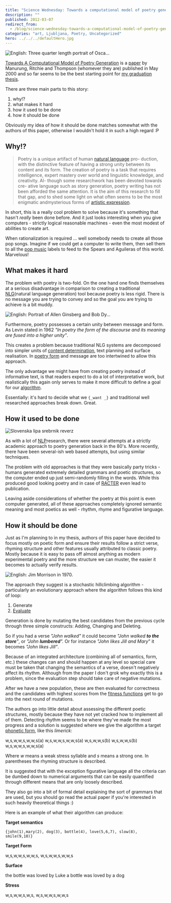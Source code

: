 ```yaml
---
title: "Science Wednesday: Towards a computational model of poetry generation"
description: ""
published: 2012-03-07
redirect_from:
  - /blog/science-wednesday-towards-a-computational-model-of-poetry-generation/swizec/3855
categories: "art, Ljubljana, Poetry, Uncategorized"
hero: ../../../defaultHero.jpg
---
```


![English: Three quarter length portrait of Osca...](https://swizec.com/wp-content/uploads/2012/03/300px-Oscar_Wilde_portrait_by_Napoleon_Sarony_-_albumen4.jpg)

[Towards A Computational Model of Poetry Generation](https://www.era.lib.ed.ac.uk/handle/1842/3460) is a [paper](http://en.wikipedia.org/wiki/Paper) by Manurung, Ritchie and Thompson (whomever they are) published in May 2000 and so far seems to be the best starting point for [my graduation thesis](https://github.com/Swizec/Le-Thesis).

There are three main parts to this story:

1.  why!?
2.  what makes it hard
3.  how it used to be done
4.  how it should be done

Obviously my idea of how it should be done matches somewhat with the authors of this paper, otherwise I wouldn't hold it in such a high regard :P

## Why!?

> Poetry is a unique artifact of human [natural language](http://en.wikipedia.org/wiki/Natural_language) pro- duction, with the distinctive feature of having a strong unity between its content and its form. The creation of poetry is a task that requires intelligence, expert mastery over world and linguistic knowledge, and creativity. Al- though some researchwork has been devoted towards cre- ative language such as story generation, poetry writing has not been afforded the same attention. It is the aim of this research to fill that gap, and to shed some light on what often seems to be the most enigmatic andmysterious forms of [artistic expression](http://en.wikipedia.org/wiki/Art).

In short, this is a really cool problem to solve because it's something that hasn't _really_ been done before. And it just looks interesting when you give computers - strictly logical reasonable machines - even the most modest of abilities to create art.

When rationalization is required ... well somebody needs to create all those pop songs. Imagine if we could get a computer to write them, then sell them to all the [pop music](http://en.wikipedia.org/wiki/Pop_music) labels to feed to the Spears and Aguileras of this world. Marvelous!

## What makes it hard

The problem with poetry is two-fold. On the one hand one finds themselves at a serious disadvantage in comparison to creating a traditional [NLG](http://en.wikipedia.org/wiki/Natural_language_generation)(natural language generation) tool because poetry is less rigid. There is no message you are trying to convey and so the goal you are trying to achieve is a bit muddy.

![English: Portrait of Allen Ginsberg and Bob Dy...](https://swizec.com/wp-content/uploads/2012/03/300px-Ginsberg-dylan2.jpg)

Furthermore, poetry possesses a certain unity between message and form. As Levin stated in 1962 _"In poetry the form of the discourse and its meaning are fused into a higher unity"_.

This creates a problem because traditional NLG systems are decomposed into simpler units of [content determination](http://en.wikipedia.org/wiki/Content_determination), text planning and surface realisation. In [poetry form](http://en.wikipedia.org/wiki/Poetry) and message are too intertwined to allow this approach.

The only advantage we might have from creating poetry instead of informative text, is that readers expect to do a lot of interpretative work, but realistically this again only serves to make it more difficult to define a goal for our [algorithm](http://en.wikipedia.org/wiki/Algorithm).

Essentially: it's hard to decide what we `{_want _}` and traditional well researched approaches break down. Great.

## How it used to be done

![Slovenska lipa srebrnik reverz](https://swizec.com/wp-content/uploads/2012/03/300px-Slovenska_lipa_srebrnik_reverz1.jpg)

As with a lot of [NLP](http://en.wikipedia.org/wiki/Natural_language_processing)research, there were several attempts at a strictly academic approach to poetry generation back in the 80's. More recently, there have been several-ish web based attempts, but using similar techniques.

The problem with old approaches is that they were basically party tricks - humans generated extremely detailed grammars and poetic structures, so the computer ended up just semi-randomly filling in the words. While this produced good looking poetry and in case of [RACTER](http://en.wikipedia.org/wiki/Racter) even lead to publication.

Leaving aside considerations of whether the poetry at this point is even computer generated, all of these approaches completely ignored semantic meaning and most poetics as well - rhythm, rhyme and figurative language.

## How it should be done

Just as I'm planning to in my thesis, authors of this paper have decided to focus mostly on poetic form and ensure their results follow a strict verse, rhyming structure and other features usually attributed to classic poetry. Mostly because it is easy to pass off almost anything as modern experimental poetry and the more structure we can muster, the easier it becomes to actually verify results.

![English: Jim Morrison in 1970.](https://swizec.com/wp-content/uploads/2012/03/Jim_Morrison_19702.jpg)

The approach they suggest is a stochastic hillclimbing algorithm - particularly an evolutionary approach where the algorithm follows this kind of loop:

1.  Generate
2.  [Evaluate](http://en.wikipedia.org/wiki/Evaluation)

Generation is done by mutating the best candidates from the previous cycle through three simple constructs: Adding, Changing and Deleting.

So if you had a verse _"John walked"_ it could become _"John walked **to the store**"_, or _"John **lumbered**"._ Or for instance _"John likes Jill and Mary_" it becomes _"John likes Jill"_.

Because of an integrated architecture (combining all of semantics, form, etc.) these changes can and should happen at any level so special care must be taken that changing the semantics of a verse, doesn't negatively affect its rhythm. Although from the paper I don't grok why exactly this is a problem, since the evaluation step should take care of negative mutations.

After we have a new population, these are then evaluated for correctness and the candidates with highest scores from the [fitness functions](http://en.wikipedia.org/wiki/Fitness_function) get to go into the next round of mutations.

The authors go into little detail about assessing the different poetic structures, mostly because they have not yet cracked how to implement all of them. Detecting rhythm seems to be where they've made the most progress and a solution is suggested where we give the algorithm a target [phonetic form](http://en.wikipedia.org/wiki/Phonetic_form), like this _limerick_:

w,s,w,w,s,w,w,s(a)
w,s,w,w,s,w,w,s(a)
w,s,w,w,s(b)
w,s,w,w,s(b)
w,s,w,w,s,w,w,s(a)

Where _w_ means a weak stress syllable and _s_ means a strong one. In parentheses the rhyming structure is described.

It is suggested that with the exception figurative language all the criteria can be dumbed down to numerical arguments that can be easily quantified through different means that are only loosely described.

They also go into a bit of formal detail explaining the sort of grammars that are used, but you should go read the actual paper if you're interested in such heavily theoretical things :)

Here is an example of what their algorithm can produce:

**Target semantics**

`{john(1),mary(2), dog(3), bottle(4), love(5,6,7), slow(8), smile(9,10)}`

**Target Form**

w,s,w,w,s,w,w,s,
w,s,w,w,s,w,w,s

**Surface**

the bottle was loved by Luke
a bottle was loved by a dog

**Stress**

w,s,w,w,s,w,s,
w,s,w,w,s,w,w,s
